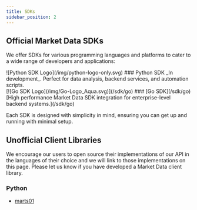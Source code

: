 ```yaml
---
title: SDKs
sidebar_position: 2
---
```


## Official Market Data SDKs

We offer SDKs for various programming languages and platforms to cater to a wide range of developers and applications:

<div className="sdk-list">
  <div className="sdk-item">
    ![Python SDK Logo](/img/python-logo-only.svg)
    ### Python SDK
    _In development_. Perfect for data analysis, backend services, and automation scripts.
  </div>
  <div className="sdk-item">
    [![Go SDK Logo](/img/Go-Logo_Aqua.svg)](/sdk/go)
    ### [Go SDK](/sdk/go)
    [High performance Market Data SDK integration for enterprise-level backend systems.](/sdk/go)
  </div>
</div>

Each SDK is designed with simplicity in mind, ensuring you can get up and running with minimal setup.

## Unofficial Client Libraries

We encourage our users to open source their implementations of our API in the languages of their choice and we will link to those implementations on this page. Please let us know if you have developed a Market Data client library.

### Python

- [marts01](https://github.com/marts01/market_data)
